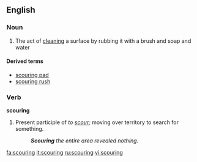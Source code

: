 ==English==

===Noun===
{{en-noun}}

#The act of [[clean]]ing a surface by rubbing it with a brush and soap and water

====Derived terms====
*[[scouring pad]]
*[[scouring rush]]

===Verb===
'''scouring'''

# Present participle of ''to [[scour]];'' moving over territory to search for something.
#:'''''Scouring''' the entire area revealed nothing.''

[[fa:scouring]]
[[it:scouring]]
[[ru:scouring]]
[[vi:scouring]]